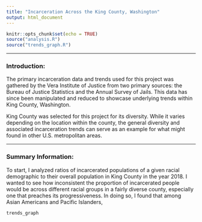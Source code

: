 ```yaml
---
title: "Incarceration Across the King County, Washington"
output: html_document
---
```


```r
knitr::opts_chunk$set(echo = TRUE)
source("analysis.R")
source("trends_graph.R")
```
---

### Introduction:
The primary incarceration data and trends used for this project was gathered by the Vera Institute of Justice from two primary sources: the Bureau of Justice Statistics and the Annual Survey of Jails. This data has since been manipulated and reduced to showcase underlying trends within
King County, Washington. 

King County was selected for this project for its  diversity. While it varies depending on the location within the county, the general diversity and associated incarceration trends can serve as an example for what might found in other U.S. metropolitan areas. 

---

### Summary Information:
To start, I analyzed ratios of incarcerated populations of a given racial demographic to their overall population in King County in the year 2018. I wanted to see how inconsistent the proportion of incarcerated people would be across different racial groups in a fairly diverse county, especially one that preaches its progressiveness. In doing so, I found that among Asian Americans and Pacific Islanders, 



```r
trends_graph

```


